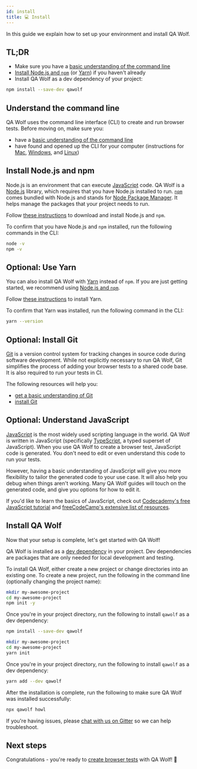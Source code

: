 ```yaml
---
id: install
title: 💻 Install
---
```



In this guide we explain how to set up your environment and install QA Wolf.

## TL;DR

- Make sure you have a [basic understanding of the command line](#understand-the-command-line)
- [Install Node.js and `npm`](#install-nodejs-and-npm) (or [Yarn](#optional-use-yarn)) if you haven't already
- Install QA Wolf as a dev dependency of your project:

```bash
npm install --save-dev qawolf
```

## Understand the command line

QA Wolf uses the command line interface (CLI) to create and run browser tests. Before moving on, make sure you:

- have a [basic understanding of the command line](https://guide.freecodecamp.org/linux/the-command-prompt)
- have found and opened up the CLI for your computer (instructions for [Mac](https://www.idownloadblog.com/2019/04/19/ways-open-terminal-mac/), [Windows](https://www.lifewire.com/how-to-open-command-prompt-2618089), and [Linux](https://www.howtogeek.com/140679/beginner-geek-how-to-start-using-the-linux-terminal/))

## Install Node.js and npm

Node.js is an environment that can execute [JavaScript](https://www.javascript.com/) code. QA Wolf is a [Node.js](https://nodejs.org/en/) library, which requires that you have Node.js installed to run. [`npm`](https://www.npmjs.com/) comes bundled with Node.js and stands for [Node Package Manager](https://www.npmjs.com/). It helps manage the packages that your project needs to run.

Follow [these instructions](https://docs.npmjs.com/downloading-and-installing-node-js-and-npm) to download and install Node.js and `npm`.

To confirm that you have Node.js and `npm` installed, run the following commands in the CLI:

```bash
node -v
npm -v
```

## Optional: Use Yarn

You can also install QA Wolf with [Yarn](https://yarnpkg.com) instead of `npm`. If you are just getting started, we recommend using [Node.js and `npm`](#install-nodejs-and-npm).

Follow [these instructions](https://yarnpkg.com/getting-started/install) to install Yarn.

To confirm that Yarn was installed, run the following command in the CLI:

```bash
yarn --version
```

## Optional: Install Git

[Git](https://git-scm.com/) is a version control system for tracking changes in source code during software development. While not explicitly necessary to run QA Wolf, Git simplifies the process of adding your browser tests to a shared code base. It is also required to run your tests in CI.

The following resources will help you:

- [get a basic understanding of Git](https://guide.freecodecamp.org/git)
- [install Git](https://git-scm.com/book/en/v2/Getting-Started-Installing-Git)

## Optional: Understand JavaScript

[JavaScript](https://www.javascript.com/) is the most widely used scripting language in the world. QA Wolf is written in JavaScript (specifically [TypeScript](https://www.typescriptlang.org), a typed superset of JavaScript). When you use QA Wolf to create a browser test, JavaScript code is generated. You don't need to edit or even understand this code to run your tests.

However, having a basic understanding of JavaScript will give you more flexibility to tailor the generated code to your use case. It will also help you debug when things aren't working. Many QA Wolf guides will touch on the generated code, and give you options for how to edit it.

If you'd like to learn the basics of JavaScript, check out [Codecademy's free JavaScript tutorial](https://www.codecademy.com/learn/introduction-to-javascript) and [freeCodeCamp's extensive list of resources](https://guide.freecodecamp.org/javascript/additional-javascript-resources).

## Install QA Wolf

Now that your setup is complete, let's get started with QA Wolf!

QA Wolf is installed as a [dev dependency](https://docs.npmjs.com/specifying-dependencies-and-devdependencies-in-a-package-json-file) in your project. Dev dependencies are packages that are only needed for local development and testing.

To install QA Wolf, either create a new project or change directories into an existing one. To create a new project, run the following in the command line (optionally changing the project name):

<PackageManagerTabs>
<TabItem value='npm'>

```bash
mkdir my-awesome-project
cd my-awesome-project
npm init -y
```

Once you're in your project directory, run the following to install `qawolf` as a dev dependency:

```bash
npm install --save-dev qawolf
```

</TabItem>
<TabItem value='yarn'>

```bash
mkdir my-awesome-project
cd my-awesome-project
yarn init
```

Once you're in your project directory, run the following to install `qawolf` as a dev dependency:

```bash
yarn add --dev qawolf
```

</TabItem>
</PackageManagerTabs>


After the installation is complete, run the following to make sure QA Wolf was installed successfully:

```bash
npx qawolf howl
```

If you're having issues, please [chat with us on Gitter](https://gitter.im/qawolf/community) so we can help troubleshoot.

## Next steps

Congratulations - you're ready to [create browser tests](create_a_test) with QA Wolf! 🎉
